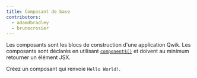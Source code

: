 ```yaml
---
title: Composant de base
contributors:
  - adamdbradley
  - brunocrosier
---
```


Les composants sont les blocs de construction d'une application Qwik. Les composants sont déclarés en utilisant [`component$()`](/docs/components/overview/index.mdx#component) et doivent au minimum retourner un élément JSX.

Créez un composant qui renvoie `Hello World!`.
